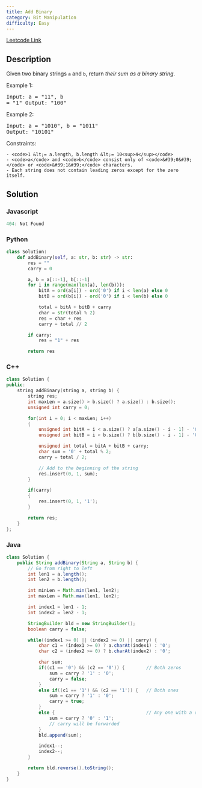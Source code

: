 ```yaml
---
title: Add Binary
category: Bit Manipulation
difficulty: Easy
---
```


<Callout>

[Leetcode Link](https://leetcode.com/problems/add-binary)

</Callout>

## Description
Given two binary strings <code>a</code> and <code>b</code>, return *their sum as a binary string*.

 
Example 1:
<br /><pre className="overflow-x-auto">Input: a = "11", b = "1"
Output: "100"
</pre>Example 2:
<br /><pre className="overflow-x-auto">Input: a = "1010", b = "1011"
Output: "10101"
</pre>
 
Constraints:


	- <code>1 &lt;= a.length, b.length &lt;= 10<sup>4</sup></code>
	- <code>a</code> and <code>b</code> consist only of <code>&#39;0&#39;</code> or <code>&#39;1&#39;</code> characters.
	- Each string does not contain leading zeros except for the zero itself.



## Solution

### Javascript
```javascript
404: Not Found
```
### Python
```python
class Solution:
    def addBinary(self, a: str, b: str) -> str:
        res = ""
        carry = 0

        a, b = a[::-1], b[::-1]
        for i in range(max(len(a), len(b))):
            bitA = ord(a[i]) - ord('0') if i < len(a) else 0
            bitB = ord(b[i]) - ord('0') if i < len(b) else 0

            total = bitA + bitB + carry
            char = str(total % 2)
            res = char + res
            carry = total // 2

        if carry:
            res = "1" + res

        return res

```
### C++
```cpp
class Solution {
public:
    string addBinary(string a, string b) {
        string res;
        int maxLen = a.size() > b.size() ? a.size() : b.size();
        unsigned int carry = 0;

        for(int i = 0; i < maxLen; i++)
        {
            unsigned int bitA = i < a.size() ? a[a.size() - i - 1] - '0' : 0;
            unsigned int bitB = i < b.size() ? b[b.size() - i - 1] - '0' : 0;

            unsigned int total = bitA + bitB + carry;
            char sum = '0' + total % 2;
            carry = total / 2;

            // Add to the beginning of the string
            res.insert(0, 1, sum);
        }

        if(carry)
        {
            res.insert(0, 1, '1');
        }

        return res;
    }
};

```
### Java
```java
class Solution {
    public String addBinary(String a, String b) {
        // Go from right to left
        int len1 = a.length();
        int len2 = b.length();

        int minLen = Math.min(len1, len2);
        int maxLen = Math.max(len1, len2);

        int index1 = len1 - 1;
        int index2 = len2 - 1;

        StringBuilder bld = new StringBuilder();
        boolean carry = false;

        while((index1 >= 0) || (index2 >= 0) || carry) {
            char c1 = (index1 >= 0) ? a.charAt(index1) : '0';
            char c2 = (index2 >= 0) ? b.charAt(index2) : '0';

            char sum;
            if((c1 == '0') && (c2 == '0')) {        // Both zeros
                sum = carry ? '1' : '0';
                carry = false;
            }
            else if((c1 == '1') && (c2 == '1')) {   // Both ones
                sum = carry ? '1' : '0';
                carry = true;
            }
            else {                                  // Any one with a one
                sum = carry ? '0' : '1';
                // carry will be forwarded
            }
            bld.append(sum);

            index1--;
            index2--;
        }

        return bld.reverse().toString();
    }
}
```


